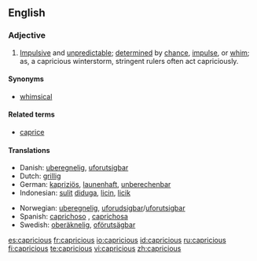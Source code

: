 ==English==

===Adjective===
{{en-adj}}

# [[impulsive|Impulsive]] and [[unpredictable]]; [[determined]] by [[chance]], [[impulse]], or [[whim]]; as, a capricious winterstorm, stringent rulers often act capriciously.

====Synonyms====
* [[whimsical]]

====Related terms====
* [[caprice]]

====Translations====
{{top}}
*Danish: [[uberegnelig]], [[uforutsigbar]]
*Dutch: [[grillig]]
*German: [[kapriziös]], [[launenhaft]], [[unberechenbar]]
*Indonesian: [[sulit]] [[duga|diduga]], [[licin]], [[licik]]
{{mid}}
*Norwegian: [[uberegnelig]], [[uforudsigbar]]/[[uforutsigbar]]
*Spanish: [[caprichoso]] {{m}}, [[caprichosa]] {{f}}
*Swedish: [[oberäknelig]], [[oförutsägbar]]
{{bottom}}

[[es:capricious]]
[[fr:capricious]]
[[io:capricious]]
[[id:capricious]]
[[ru:capricious]]
[[fi:capricious]]
[[te:capricious]]
[[vi:capricious]]
[[zh:capricious]]